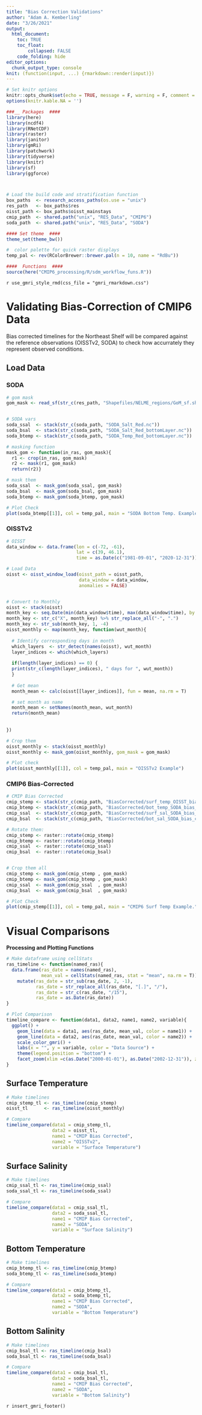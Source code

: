 ```yaml
---
title: "Bias Correction Validations"
author: "Adam A. Kemberling"
date: "3/26/2021"
output: 
  html_document:
    toc: TRUE
    toc_float:
        collapsed: FALSE
    code_folding: hide
editor_options: 
  chunk_output_type: console
knit: (function(input, ...) {rmarkdown::render(input)})
---
```


```r
# Set knitr options
knitr::opts_chunk$set(echo = TRUE, message = F, warning = F, comment = NA)
options(knitr.kable.NA = '')

###__ Packages  ####
library(here)
library(ncdf4)
library(RNetCDF)
library(raster)
library(janitor)
library(gmRi)
library(patchwork)
library(tidyverse)
library(knitr)
library(sf)
library(ggforce)



# Load the build code and stratification function
box_paths  <- research_access_paths(os.use = "unix")
res_path   <- box_paths$res
oisst_path <- box_paths$oisst_mainstays
cmip_path  <- shared.path("unix", "RES_Data", "CMIP6")
soda_path  <- shared.path("unix", "RES_Data", "SODA")

#### Set theme  ####
theme_set(theme_bw())

#  color palette for quick raster displays
temp_pal <- rev(RColorBrewer::brewer.pal(n = 10, name = "RdBu"))

####  Functions  ####
source(here("CMIP6_processing/R/sdm_workflow_funs.R"))
```



`r use_gmri_style_rmd(css_file = "gmri_rmarkdown.css")`


# Validating Bias-Correction of CMIP6 Data

Bias corrected timelines for the Northeast Shelf will be compared against the reference observations (OISSTv2, SODA) to check how accurrately they represent observed conditions.


## Load Data {.tabset}

### SODA

```r

# gom mask
gom_mask <- read_sf(str_c(res_path, "Shapefiles/NELME_regions/GoM_sf.shp"))


# SODA vars
soda_ssal  <- stack(str_c(soda_path, "SODA_Salt_Red.nc"))
soda_bsal  <- stack(str_c(soda_path, "SODA_Salt_Red_bottomLayer.nc"))
soda_btemp <- stack(str_c(soda_path, "SODA_Temp_Red_bottomLayer.nc"))

# masking function
mask_gom <- function(in_ras, gom_mask){
  r1 <- crop(in_ras, gom_mask)
  r2 <- mask(r1, gom_mask)
  return(r2)}

# mask them
soda_ssal  <- mask_gom(soda_ssal, gom_mask)
soda_bsal  <- mask_gom(soda_bsal, gom_mask)
soda_btemp <- mask_gom(soda_btemp, gom_mask)

# Plot Check
plot(soda_btemp[[1]], col = temp_pal, main = "SODA Bottom Temp. Example")
```



### OISSTv2

```r

# OISST 
data_window <- data.frame(lon = c(-72, -61),
                          lat = c(39, 46.1),
                          time = as.Date(c("1981-09-01", "2020-12-31")))

# Load Data
oisst <- oisst_window_load(oisst_path = oisst_path, 
                           data_window = data_window, 
                           anomalies = FALSE)


# Convert to Monthly
oisst <- stack(oisst)
month_key <- seq.Date(min(data_window$time), max(data_window$time), by = "month")
month_key <- str_c("X", month_key) %>% str_replace_all("-", ".")
month_key <- str_sub(month_key, 1, -4)
oisst_monthly <- map(month_key, function(wut_month){
  
  # Identify corresponding days in month
  which_layers  <- str_detect(names(oisst), wut_month)
  layer_indices <- which(which_layers)
  
  if(length(layer_indices) == 0) {
  print(str_c(length(layer_indices), " days for ", wut_month))
  }
  
  # Get mean
  month_mean <- calc(oisst[[layer_indices]], fun = mean, na.rm = T)

  # set month as name
  month_mean <- setNames(month_mean, wut_month)
  return(month_mean)
  
  
}) 

# Crop them
oisst_monthly <- stack(oisst_monthly)
oisst_monthly <- mask_gom(oisst_monthly, gom_mask = gom_mask)

# Plot check
plot(oisst_monthly[[1]], col = temp_pal, main = "OISSTv2 Example")

```


### CMIP6 Bias-Corrected

```r


# CMIP Bias Corrected
cmip_stemp <- stack(str_c(cmip_path, "BiasCorrected/surf_temp_OISST_bias_corrected_mean.grd"))
cmip_btemp <- stack(str_c(cmip_path, "BiasCorrected/bot_temp_SODA_bias_corrected_mean.grd"))
cmip_ssal  <- stack(str_c(cmip_path, "BiasCorrected/surf_sal_SODA_bias_corrected_mean.grd"))
cmip_bsal  <- stack(str_c(cmip_path, "BiasCorrected/bot_sal_SODA_bias_corrected_mean.grd"))

# Rotate them:
cmip_stemp <- raster::rotate(cmip_stemp)
cmip_btemp <- raster::rotate(cmip_btemp)
cmip_ssal  <- raster::rotate(cmip_ssal)
cmip_bsal  <- raster::rotate(cmip_bsal)


# Crop them all
cmip_stemp <- mask_gom(cmip_stemp , gom_mask)
cmip_btemp <- mask_gom(cmip_btemp , gom_mask)
cmip_ssal  <- mask_gom(cmip_ssal  , gom_mask)
cmip_bsal  <- mask_gom(cmip_bsal  , gom_mask)

# Plot Check
plot(cmip_stemp[[1]], col = temp_pal, main = "CMIP6 Surf Temp Example.")

```


# Visual Comparisons {.tabset .tabset-pills}

**Processing and Plotting Functions**

```r
# Make dataframe using cellStats
ras_timeline <- function(named_ras){
  data.frame(ras_date = names(named_ras),
             mean_val = cellStats(named_ras, stat = "mean", na.rm = T)) %>% 
    mutate(ras_date = str_sub(ras_date, 2, -1),
           ras_date = str_replace_all(ras_date, "[.]", "/"),
           ras_date = str_c(ras_date, "/15"),
           ras_date = as.Date(ras_date))
}

# Plot Comparison
timeline_compare <- function(data1, data2, name1, name2, variable){ 
  ggplot() +
    geom_line(data = data1, aes(ras_date, mean_val, color = name1)) +
    geom_line(data = data2, aes(ras_date, mean_val, color = name2)) +
    scale_color_gmri() +
    labs(x = "", y = variable, color = "Data Source") +
    theme(legend.position = "bottom") +
    facet_zoom(xlim =c(as.Date("2000-01-01"), as.Date("2002-12-31")), zoom.size = .5)
}
```



## Surface Temperature

```r

# Make timelines
cmip_stemp_tl <- ras_timeline(cmip_stemp)
oisst_tl      <- ras_timeline(oisst_monthly)

# Compare
timeline_compare(data1 = cmip_stemp_tl, 
                 data2 = oisst_tl, 
                 name1 = "CMIP Bias Corrected", 
                 name2 = "OISSTv2", 
                 variable = "Surface Temperature")


```


## Surface Salinity

```r
# Make timelines
cmip_ssal_tl <- ras_timeline(cmip_ssal)
soda_ssal_tl <- ras_timeline(soda_ssal)

# Compare
timeline_compare(data1 = cmip_ssal_tl, 
                 data2 = soda_ssal_tl, 
                 name1 = "CMIP Bias Corrected", 
                 name2 = "SODA", 
                 variable = "Surface Salinity")
```


## Bottom Temperature

```r
# Make timelines
cmip_btemp_tl <- ras_timeline(cmip_btemp)
soda_btemp_tl <- ras_timeline(soda_btemp)

# Compare
timeline_compare(data1 = cmip_btemp_tl, 
                 data2 = soda_btemp_tl, 
                 name1 = "CMIP Bias Corrected", 
                 name2 = "SODA", 
                 variable = "Bottom Temperature")
```


## Bottom Salinity

```r
# Make timelines
cmip_bsal_tl <- ras_timeline(cmip_bsal)
soda_bsal_tl <- ras_timeline(soda_bsal)

# Compare
timeline_compare(data1 = cmip_bsal_tl, 
                 data2 = soda_bsal_tl, 
                 name1 = "CMIP Bias Corrected", 
                 name2 = "SODA", 
                 variable = "Bottom Salinity")
```


`r insert_gmri_footer()`